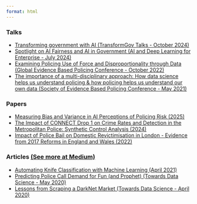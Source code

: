 ```yaml
---
format: html
---
```

### Talks
- [Transforming government with AI (TransformGov Talks - October 2024)](https://www.youtube.com/watch?v=lMkiEnzEDg8)
- [Spotlight on AI Fairness and AI in Government (AI and Deep Learning for Enterprise - July 2024)](https://www.youtube.com/watch?v=4ZOCMZXE_uM)
- [Examining Policing Use of Force and Disproportionality through Data (Global Evidence Based Policing Conference - October 2022)](https://globalebpconference.com/2022-programme)
- [The importance of a multi-disciplinary approach: How data science helps us understand policing & how policing helps us understand our own data (Society of Evidence Based Policing Conference - May 2021)](https://www.youtube.com/watch?v=9tzzKnQnDqM)

### Papers
- [Measuring Bias and Variance in AI Perceptions of Policing Risk (2025)](https://doi.org/10.57874/4gns-9f83)
- [The Impact of CONNECT Drop 1 on Crime Rates and Detection in the Metropolitan Police: Synthetic Control Analysis (2024)](https://doi.org/10.21428/cb6ab371.0459a825)
- [Impact of Police Bail on Domestic Revictimisation in London - Evidence from 2017 Reforms in England and Wales (2022)](https://www.crimrxiv.com/pub/x9x1p7vk/)

### Articles [(See more at Medium)](https://andreas-varotsis.medium.com/)
- [Automating Knife Classification with Machine Learning (April 2021)](https://andreas-varotsis.medium.com/automating-knife-classification-with-machine-learning-3767d93d2789)
- [Predicting Police Call Demand for Fun (and Prophet) (Towards Data Science - May 2020)](https://towardsdatascience.com/predicting-police-call-demand-for-fun-and-prophet-2e278828a1a1)
- [Lessons from Scraping a DarkNet Market (Towards Data Science - April 2020)](https://towardsdatascience.com/lessons-from-scraping-a-darknet-market-63e4ca546c18)

